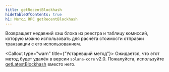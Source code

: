 ```yaml
---
title: getRecentBlockhash
hideTableOfContents: true
h1: Метод RPC getRecentBlockhash
---
```


Возвращает недавний хэш блока из реестра и таблицу комиссий, которую можно
использовать для расчёта стоимости отправки транзакции с его использованием.

<Callout type="warn" title={"Устаревший метод"}>
  Ожидается, что этот метод будет удалён в версии `solana-core` v2.0.
  Пожалуйста, используйте
  [getLatestBlockhash](/docs/rpc/http/getlatestblockhash) вместо него.
</Callout>
